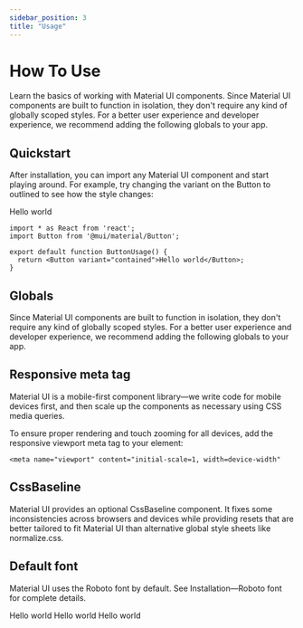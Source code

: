 ```yaml
---
sidebar_position: 3
title: "Usage"
---
```



# How To Use

Learn the basics of working with Material UI components.
Since Material UI components are built to function in isolation, they don't require any kind of globally scoped styles. For a better user experience and developer experience, we recommend adding the following globals to your app.

## Quickstart

After installation, you can import any Material UI component and start playing around. For example, try changing the variant on the Button to outlined to see how the style changes:

<Highlight color="#25c2a0">Hello world</Highlight>

```
import * as React from 'react';
import Button from '@mui/material/Button';

export default function ButtonUsage() {
  return <Button variant="contained">Hello world</Button>;
}
```

## Globals

Since Material UI components are built to function in isolation, they don't require any kind of globally scoped styles. For a better user experience and developer experience, we recommend adding the following globals to your app.

## Responsive meta tag

Material UI is a mobile-first component library—we write code for mobile devices first, and then scale up the components as necessary using CSS media queries.

To ensure proper rendering and touch zooming for all devices, add the responsive viewport meta tag to your element:

```
<meta name="viewport" content="initial-scale=1, width=device-width"
```

## CssBaseline

Material UI provides an optional CssBaseline component. It fixes some inconsistencies across browsers and devices while providing resets that are better tailored to fit Material UI than alternative global style sheets like normalize.css.

## Default font

Material UI uses the Roboto font by default. See Installation—Roboto font for complete details.


<Tabs>
  <TabItem value="apple" label="Apple" default>
    <Highlight color="#E74C3C">Hello world</Highlight>
  </TabItem>
  <TabItem value="orange" label="Orange">
    <Highlight color="#FFBF00">Hello world</Highlight>
  </TabItem>
  <TabItem value="banana" label="Banana">
    <Highlight color="#DFFF00">Hello world</Highlight>
  </TabItem>
</Tabs>
